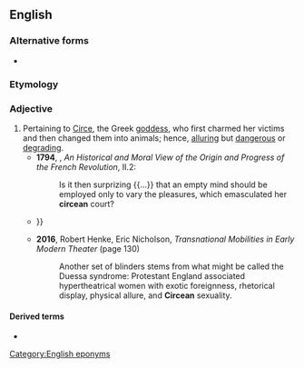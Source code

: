 ==English==

===Alternative forms===
* {{l|en|Circæan}} {{qualifier|obsolete}}

===Etymology===
{{suffix|en|Circe|an}}

===Adjective===
{{en-adj}}

# Pertaining to [[w:Circe|Circe]], the Greek [[goddess]], who first charmed her victims and then changed them into animals; hence, [[alluring]] but [[dangerous]] or [[degrading]].
#*'''1794''', {{w|Mary Wollstonecraft}}, ''An Historical and Moral View of the Origin and Progress of the French Revolution'', II.2:
#*:Is it then surprizing {{...}} that an empty mind should be employed only to vary the pleasures, which emasculated her '''circean''' court?
#* {{quote-book|en|year=2004|author=David Mitchell|title=Cloud Atlas|passage=Returned to the château just before it got dark, ate cold meats in Mrs Willems's kitchen. Learnt that J. and her '''Circean''' caresses were in Brussels on estate business {{...}}}}
#* '''2016''', Robert Henke, Eric Nicholson, ''Transnational Mobilities in Early Modern Theater'' (page 130)
#*: Another set of blinders stems from what might be called the Duessa syndrome: Protestant England associated hypertheatrical women with exotic foreignness, rhetorical display, physical allure, and '''Circean''' sexuality.

====Derived terms====
* {{l|en|Circean poison}}

[[Category:English eponyms]]